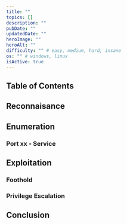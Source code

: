 ```yaml
---
title: ""
topics: []
description: ""
pubDate: ""
updatedDate: ""
heroImage: ""
heroAlt: ""
difficulty: "" # easy, medium, hard, insane
os: "" # windows, linux
isActive: true
---
```


## Table of Contents

## Reconnaisance

## Enumeration

### Port xx - Service

## Exploitation

### Foothold

### Privilege Escalation

## Conclusion
